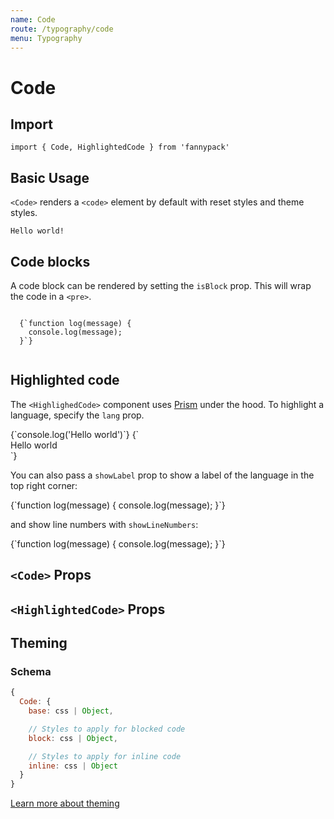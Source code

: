 ```yaml
---
name: Code
route: /typography/code
menu: Typography
---
```



# Code

## Import

`import { Code, HighlightedCode } from 'fannypack'`

## Basic Usage

`<Code>` renders a `<code>` element by default with reset styles and theme styles.

<Playground>
  <Code>Hello world!</Code>
</Playground>

## Code blocks

A code block can be rendered by setting the `isBlock` prop. This will wrap the code in a `<pre>`.

<Playground>
  <Code isBlock>
  {`function log(message) {
    console.log(message);
  }`}
  </Code>
</Playground>

## Highlighted code

The `<HighlighedCode>` component uses [Prism](https://prismjs.com/) under the hood. To highlight a language, specify the `lang` prop.

<Playground>
  <HighlightedCode lang="javascript">
  {`console.log('Hello world')`}
  </HighlightedCode>
  <HighlightedCode isBlock lang="html" marginTop="6x">
  {`<body>
    <div class="content">Hello world</div>
  </body>`}
  </HighlightedCode>
</Playground>

You can also pass a `showLabel` prop to show a label of the language in the top right corner:

<Playground>
  <HighlightedCode isBlock lang="javascript" showLabel>
  {`function log(message) {
    console.log(message);
  }`}
  </HighlightedCode>
</Playground>

and show line numbers with `showLineNumbers`:

<Playground>
  <HighlightedCode isBlock lang="javascript" showLineNumbers>
  {`function log(message) {
    console.log(message);
  }`}
  </HighlightedCode>
</Playground>



## `<Code>` Props

<PropsTable component={Code} />

## `<HighlightedCode>` Props

<PropsTable component={HighlightedCode} />

## Theming

### Schema

```jsx
{
  Code: {
    base: css | Object,

    // Styles to apply for blocked code
    block: css | Object,

    // Styles to apply for inline code
    inline: css | Object
  }
}
```

[Learn more about theming](/styling#theming)
